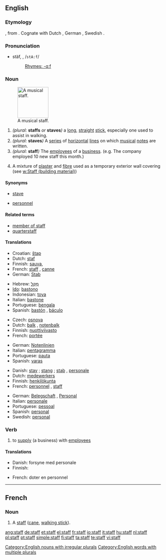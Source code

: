 {{see|Staff}}
==English==

===Etymology===
{{OE.}} {{term|stæf}}, from {{proto|Germanic|staƀoz}}.  Cognate with Dutch {{term|staf}}, German {{term|Stab}}, Swedish {{term|staf}}.

===Pronunciation===
* stäf, {{IPA|/stɑːf/}}, /<tt>stA:f</tt>/
*: [[Rhymes:English:-ɑːf|Rhymes: -ɑːf]]
<!-- is there also an -æf pronunciation? -->

===Noun===
{{en-noun|s|pl2=staves|-}}
[[Image:Music-staff.png|thumb|right|100px|A musical staff.]]

# ''(plural:'' '''staffs''' ''or'' '''staves''''')''  a [[long]], [[straight]] [[stick]], especially one used to assist in walking.
# ''(plural:'' '''staves''''')'' {{music}} A [[series]] of [[horizontal]] [[line]]s on which [[music]]al [[note]]s are written.
# ''(plural:'' '''staff''''')'' The [[employee]]s of a [[business]]. (e.g. The company employed 10 new staff this month.)
# {{uncountable}} A mixture of [[plaster]] and [[fibre]] used as a temporary exterior wall covering (see [[w:Staff (building material)]])

====Synonyms====
* {{sense|music}} [[stave]]
* {{sense|employees}} [[personnel]]

====Related terms====
* [[member of staff]]
* [[quarterstaff]]

====Translations====
{{trans-top|long, straight stick}}
* Croatian: [[štap]] {{m}}
* Dutch: [[:nl:staf|staf]] {{m}}
* Finnish: [[sauva]], {{t|fi|salko}}
* French: [[staff#French|staff]] {{m}}, [[canne]] {{f}}
* German: [[Stab]] {{m}}
{{trans-mid}}
* Hebrew: [[מקל|מַקֵּל]] {{m}}
* [[Ido]]: [[bastono]]
* Indonesian: [[toya]]
* Italian: [[bastone]] {{m}}
* Portuguese: [[bengala]] {{f}}
* Spanish: [[bastón]] {{m}}, [[báculo]] {{m}}
{{trans-bottom}}

{{trans-top|series of horizontal lines}}
* Czech: [[osnova]] {{f}}
* Dutch: [[balk]] {{m}}, [[notenbalk]] {{m}}
* Finnish: [[nuottiviivasto]]
* French: [[portée]] {{f}}
{{trans-mid}}
* German: [[Notenlinien]] {{f|p}}
* Italian: [[pentagramma]] {{m}}
* Portuguese: [[pauta]] {{f}}
* Spanish: [[varas]] {{f|p}}
{{trans-bottom}}

{{trans-top|employees of a business}}
* Danish: [[stav]] {{c}}; [[stang]] {{c}}; [[stab]] {{c}}, [[personale]] {{n}}
* Dutch: [[:nl:medewerkers|medewerkers]] {{m|p}}
* Finnish: [[henkilökunta]]
* French: [[personnel]] {{m}}, [[staff#French|staff]] {{m}}
{{trans-mid}}
* German: [[Belegschaft]] {{f}}, [[Personal]] {{n}}
* Italian: [[personale]] {{m}}
* Portuguese: [[pessoal]] {{m}}
* Spanish: [[personal]] {{m}}
* Swedish: [[personal]]
{{trans-bottom}}

===Verb===
{{en-verb}}

# {{transitive}} to [[supply]] (a business) with [[employee]]s

====Translations====
{{trans-top|to supply with employees}}
* Danish: forsyne med personale
* Finnish: {{t|fi|miehittää}}
{{trans-mid}}
* French: doter en personnel
{{trans-bottom}}

[[Category:English nouns with irregular plurals]]
[[Category:English words with multiple plurals]]

----

==French==

===Noun===
{{fr-noun|m|plural=staffs}}

# A [[staff]] ([[cane]], [[walking stick]]).

[[ang:staff]]
[[de:staff]]
[[et:staff]]
[[el:staff]]
[[fr:staff]]
[[io:staff]]
[[it:staff]]
[[hu:staff]]
[[nl:staff]]
[[pl:staff]]
[[pt:staff]]
[[simple:staff]]
[[fi:staff]]
[[ta:staff]]
[[te:staff]]
[[vi:staff]]